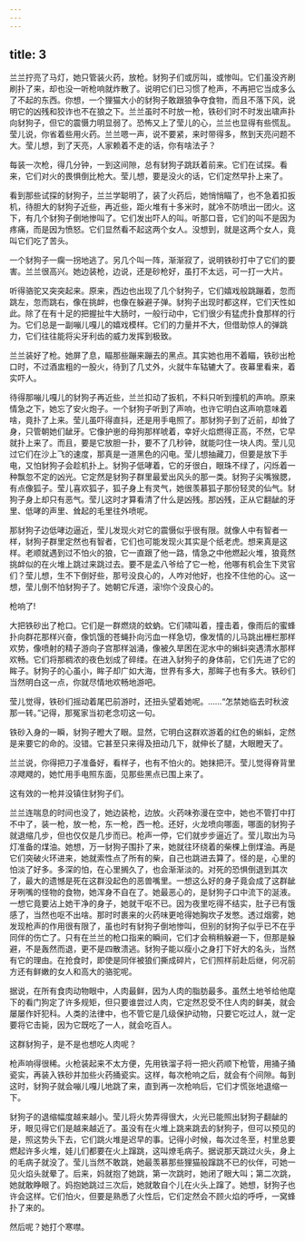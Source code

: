 ```yaml
---
---
---
```

title: 3
---



兰兰拧亮了马灯，她只管装火药，放枪。豺狗子们或厉叫，或惨叫。它们虽没齐刷刷扑了来，却也没一听枪响就炸散了。说明它们已习惯了枪声，不再把它当成多么了不起的东西。你想，一个狸猫大小的豺狗子敢跟狼争夺食物，而且不落下风，说明它的凶残和狡诈也不在狼之下。兰兰虽时不时放一枪，铁砂们时不时发出啸声扑向豺狗子，但它的震慑力明显弱了。恐怖又上了莹儿的心，兰兰也显得有些慌乱。莹儿说，你省着些用火药。兰兰嗯一声，说不要紧，来时带得多，熬到天亮问题不大。莹儿想，到了天亮，人家赖着不走的话，你有啥法子？

每装一次枪，得几分钟，一到这间隙，总有豺狗子跳跃着前来。它们在试探。看来，它们对火的畏惧倒比枪大。莹儿想，要是没火的话，它们定然早扑上来了。

看到那些试探的豺狗子，兰兰学聪明了，装了火药后，她悄悄瞄了，也不急着扣扳机，待胆大的豺狗子近些，再近些，距火堆有十多米时，就冷不防喷出一团火。这下，有几个豺狗子倒地惨叫了。它们发出吓人的叫。听那口音，它们的叫不是因为疼痛，而是因为愤怒。它们显然看不起这两个女人。没想到，就是这两个女人，竟叫它们吃了苦头。

一个豺狗子一瘸一拐地逃了。另几个叫一阵，渐渐寂了，说明铁砂打中了它们的要害。兰兰很高兴。她边装枪，边说，还是砂枪好，虽打不太远，可一打一大片。

听得骆驼又突突起来。原来，西边也出现了几个豺狗子，它们嬉戏般跳蹦着，忽而跳左，忽而跳右，像在挑衅，也像在躲避子弹。豺狗子出现时都这样，它们天性如此。除了在有十足的把握扯牛大肠时，一般行动中，它们很少有猛虎扑食那样的行为。它们总是一副嘣儿嘎儿的嬉戏模样。它们的力量并不大，但借助惊人的弹跳力，它们往往能将尖牙利齿的威力发挥到极致。

兰兰装好了枪。她屏了息，瞄那些蹦来蹦去的黑点。其实她也用不着瞄，铁砂出枪口时，不过酒盅粗的一股火，待到了几丈外，火就牛车轱辘大了。夜幕里看来，着实吓人。

待得那嘣儿嘎儿的豺狗子再近些，兰兰扣动了扳机，不料只听到撞机的声响。原来情急之下，她忘了安火炮子。一个豺狗子听到了声响，也许它明白这声响意味着啥，竟扑了上来。莹儿虽吓得直抖，还是用手电照了。那豺狗子到了近前，却耸了身，只管朝她们龇牙。它像护崽的母狗那样唬着，幸好火焰燃得正高，不然，它早就扑上来了。而且，要是它放胆一扑，要不了几秒钟，就能叼住一块人肉。莹儿见过它们在沙上飞的速度，那真是一道黑色的闪电。莹儿想抽藏刀，但要是放下手电，又怕豺狗子会趁机扑上。豺狗子低哮着，它的牙很白，眼珠不绿了，闪烁着一种飘忽不定的凶光。它定然是豺狗子群里最爱出风头的那一类。豺狗子尖嘴猴腮，有点像狐子。莹儿喜欢狐子，狐子身上有灵气，她很羡慕狐子那份轻灵的仙气。豺狗子身上却只有恶气。莹儿这时才算看清了什么是凶残。那凶残，正从它翻龇的牙里、低哮的声里、耸起的毛里往外喷呢。

那豺狗子边低哮边逼近，莹儿发现火对它的震慑似乎很有限。就像人中有智者一样，豺狗子群里定然也有智者，它们也可能发现火其实是个纸老虎。想来真是这样。老顺就遇到过不怕火的狼，它一直跟了他一路，情急之中他燃起火堆，狼竟然挑衅似的在火堆上跳过来跳过去。要不是孟八爷给了它一枪，他哪有机会生下灵官们？莹儿想，生不下倒好些，那号没良心的，人咋对他好，也拴不住他的心。这一想，莹儿倒不怕豺狗子了。她朝它斥道，滚!你个没良心的。

枪响了!

大把铁砂出了枪口。它们是一群燃烧的蚊蚋。它们啸叫着，撞击着，像雨后的蜜蜂扑向群花那样兴奋，像饥饿的苍蝇扑向污血一样急切，像发情的儿马跳出栅栏那样欢势，像喷射的精子游向子宫那样汹涌，像被久旱困在泥水中的蝌蚪突遇清水那样欢畅。它们将那稠浓的夜色划成了碎缕。在进入豺狗子的身体前，它们先进了它的眸子。豺狗子的心虽小，眸子却广如大海，世界有多大，那眸子也有多大。铁砂们当然明白这一点，你就尽情地欢畅地游吧。

莹儿觉得，铁砂们摇动着尾巴前游时，还扭头望着她呢。……“怎禁她临去时秋波那一转。”记得，那冤家当初老念叨这一句。

铁砂入身的一瞬，豺狗子瞪大了眼。显然，它明白这群欢游着的红色的蝌蚪，定然是来要它的命的。没错。它甚至只来得及扭动几下，就伸长了腿，大眼瞪天了。

兰兰说，你得把刀子准备好，看样子，也有不怕火的。她抹把汗。莹儿觉得脊背里凉飕飕的，她忙用手电照东面，见那些黑点已围上来了。

这有效的一枪并没镇住豺狗子们。

兰兰连喘息的时间也没了，她边装枪，边放。火药味弥漫在空中，她也不管打中打不中了，装一枪，放一枪，东一枪，西一枪。还好，火龙喷向哪面，哪面的豺狗子就退缩几步，但也仅仅是几步而已。枪声一停，它们就步步逼近了。莹儿取出为马灯准备的煤油。她想，万一豺狗子围扑了来，她就往环绕着的柴棵上倒煤油。再是它们突破火环进来，她就索性点了所有的柴，自己也跳进去算了。怪的是，心里的怕淡了好多。多深的怕，在心里搁久了，也会渐渐淡的。对死的恐惧倒退到其次了，最大的遗憾是死在这群没起色的恶兽嘴里。一想这么好的身子竟会成了这群龇牙咧嘴的怪物的食物，她浑身不自在了。她最恶心的，是豺狗子口中流下的涎液。一想它竟要沾上她干净的身子，她就干呕不已。因为夜里吃得不结实，肚子已有饿感了，当然也呕不出啥。那时时裹来的火药味更呛得她胸坎子发憋。透过烟雾，她发现枪声的作用很有限了，虽也时有豺狗子倒地惨叫，但别的豺狗子似乎已不在乎同伴的伤亡了。只有在兰兰的枪口指来的瞬间，它们才会稍稍躲避一下，但那是躲避，不是轰然而退，更不是四散溃逃。豺狗子能以瘦小之身打下好大的名头，当然有它的理由。在抢食时，即使是同伴被狼们撕成碎片，它们照样前赴后继，何况前方还有鲜嫩的女人和高大的骆驼呢。

据说，在所有食肉动物眼中，人肉最鲜，因为人肉的脂肪最多。虽然土地爷给他麾下的看门狗定了许多规矩，但只要谁尝过人肉，它定然忍受不住人肉的鲜美，就会屡屡作奸犯科。人类的法律中，也不管它是几级保护动物，只要它吃过人，就一定要将它击毙，因为它既吃了一人，就会吃百人。

这群豺狗子，是不是也想吃人肉呢？

枪声响得很稀。火枪装起来不太方便，先用铁溜子将一把火药顺下枪管，用捅子捅瓷实，再装入铁砂并加些火药捅瓷实。这样，每次枪响之后，就会有个间隙。每到这时，豺狗子就会嘣儿嘎儿地跳了来，直到再一次枪响后，它们才慌张地退缩一下。

豺狗子的退缩幅度越来越小。莹儿将火势弄得很大，火光已能照出豺狗子翻龇的牙，眼见得它们是越来越近了。虽没有在火堆上跳来跳去的豺狗子，但可以预见的是，照这势头下去，它们跳火堆是迟早的事。记得小时候，每次过冬至，村里总要燃起许多火堆，娃儿们都要在火上蹿跳，这叫燎毛病子。据说那天跳过火头，身上的毛病子就没了。莹儿当然不敢跳，她最羡慕那些狸猫般蹿跳不已的伙伴，可她一见火焰头就晕了。后来，妈就抱了她跳，第一次跳时，她闭了眼大叫；第二次跳，她就敢睁眼了。妈抱她跳过三次后，她就敢自个儿在火头上蹿了。她想，豺狗子也许会这样。它们怕火，但要是熟悉了火性后，它们定然会不顾火焰的呼呼，一窝蜂扑了来的。

然后呢？她打个寒噤。